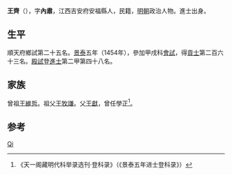 '''王齊'''（{{bd|1420年||？}}），字'''內肅'''，江西吉安府安福縣人，民籍，[[明朝|明朝]]政治人物。進士出身。

== 生平 ==
順天府鄉試第二十五名。[[景泰|景泰]]五年（1454年），參加甲戌科[[會試|會試]]，得[[貢士|貢士]]第二百六十三名。[[殿試|殿試]]登[[進士|進士]]第二甲第四十八名。

== 家族 ==
曾祖[[王維哲|王維哲]]。祖父[[王牧謙|王牧謙]]。父[[王獻|王獻]]，曾任學正<ref>《天一阁藏明代科举录选刊·登科录》（《景泰五年进士登科录》）</ref>。

== 参考 ==
{{reflist}}

{{明朝人物小作品}}
{{景泰五年甲戌科殿試金榜}}
{{Authority control}}
{{DEFAULTSORT:Wang王}}
[[Category:王姓|Qi]]